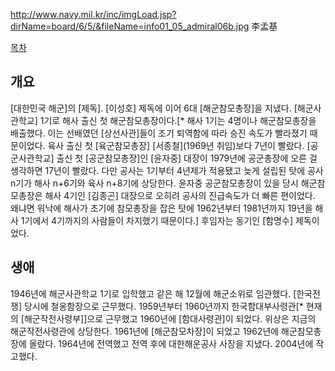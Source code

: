 http://www.navy.mil.kr/inc/imgLoad.jsp?dirName=board/6/5/&fileName=info01_05_admiral06b.jpg
李孟基

[[목차]]
== 개요 ==
[대한민국 해군]의 [제독]. [이성호] 제독에 이어 6대 [해군참모총장]을 지냈다. [해군사관학교] 1기로 해사 출신 첫 해군참모총장이다.[* 해사 1기는 4명이나 해군참모총장을 배출했다. 이는 선배였던 [상선사관]들이 조기 퇴역함에 따라 승진 속도가 빨라졌기 때문이었다. 육사 출신 첫 [육군참모총장] [서종철](1969년 취임)보다 7년이 빨랐다. [공군사관학교] 출신 첫 [공군참모총장]인 [윤자중] 대장이 1979년에 공군총장에 오른 걸 생각하면 17년이 빨랐다. 다만 공사는 1기부터 4년제가 적용됐고 늦게 설립된 탓에 공사 n기가 해사 n+6기와 육사 n+8기에 상당한다. 윤자중 공군참모총장이 있을 당시 해군참모총장은 해사 4기인 [김종곤] 대장으로 오히려 공사의 진급속도가 더 빠른 편이었다. 왜냐면 워낙에 해사가 초기에 참모총장을 잡은 탓에 1962년부터 1981년까지 19년을 해사 1기에서 4기까지의 사람들이 차지했기 때문이다.] 후임자는 동기인 [함명수] 제독이었다.

== 생애 ==
1946년에 해군사관학교 1기로 입학했고 같은 해 12월에 해군소위로 임관했다. [한국전쟁] 당시에 철옹함장으로 근무했다. 1959년부터 1960년까지 한국함대부사령관[* 현재의 [해군작전사령부]]으로 근무했고 1960년에 [함대사령관]이 되었다. 위상은 지금의 해군작전사령관에 상당한다. 1961년에 [해군참모차장]이 되었고 1962년에 해군참모총장에 올랐다. 1964년에 전역했고 전역 후에 대한해운공사 사장을 지냈다. 2004년에 작고했다.
